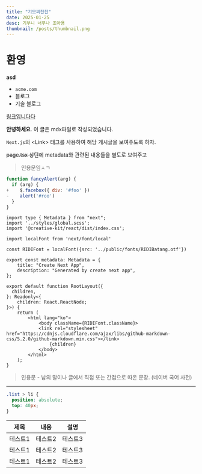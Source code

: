 ```yaml
---
title: "기모찌찬찬"
date: 2025-01-25
desc: 기부니 너무나 조아용
thumbnail: /posts/thumbnail.png
---
```

 
# 환영 

**asd**

- `acme.com`
- 블로그
- 기술 블로그

[링크입니다다](링크 "설명")

**안녕하세요**. 이 글은 mdx파일로 작성되었습니다.

`Next.js`의 \<Link> 태그를 사용하여 해당 게시글을 보여주도록 하자.

~~page.tsx 상단~~에 metadata와 관련된 내용들을 별도로 보여주고 
>인용문임ㅅㄱ

```js
function fancyAlert(arg) {
  if (arg) {
+    $.facebox({ div: '#foo' })
-    alert('#roo')
  }
}
```

```tsx
import type { Metadata } from "next";
import '../styles/global.scss';
import '@creative-kit/react/dist/index.css';

import localFont from 'next/font/local'

const RIDIFont = localFont({src: '../public/fonts/RIDIBatang.otf'})

export const metadata: Metadata = {
    title: "Create Next App",
    description: "Generated by create next app",
};

export default function RootLayout({
  children,
}: Readonly<{
    children: React.ReactNode;
}>) {
    return (
        <html lang="ko">
            <body className={RIDIFont.className}>
            <link rel="stylesheet" href="https://cdnjs.cloudflare.com/ajax/libs/github-markdown-css/5.2.0/github-markdown.min.css"></link>
                {children}
            </body>
        </html>
    );
}
```

> 인용문 - 남의 말이나 글에서 직접 또는 간접으로 따온 문장.
(네이버 국어 사전)

***

```css
.list > li {
  position: absolute;
  top: 40px;
}
```

|제목|내용|설명|
|------|---|---|
|테스트1|테스트2|테스트3|
|테스트1|테스트2|테스트3|
|테스트1|테스트2|테스트3|